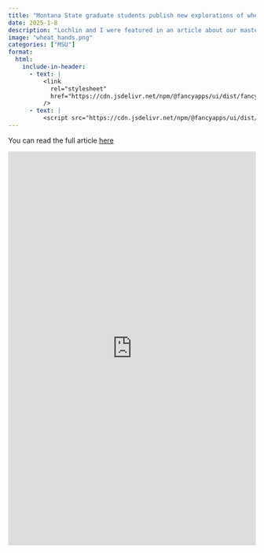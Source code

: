 ```yaml
---
title: "Montana State graduate students publish new explorations of wheat stem sawfly management"
date: 2025-1-8
description: "Lochlin and I were featured in an article about our master’s projects at MSU."
image: "wheat_hands.png"
categories: ["MSU"]
format:
  html:
    include-in-header: 
      - text: |
          <link
            rel="stylesheet"
            href="https://cdn.jsdelivr.net/npm/@fancyapps/ui/dist/fancybox.css"
          />
      - text: |
          <script src="https://cdn.jsdelivr.net/npm/@fancyapps/ui/dist/fancybox.umd.js"></script>
---
```


You can read the full article <a href="https://www.montana.edu/news/24230" target="_blank">here</a>

<iframe src="https://www.montana.edu/news/24230" 
        width="100%" 
        height="800" 
        style="border:none;">
</iframe>